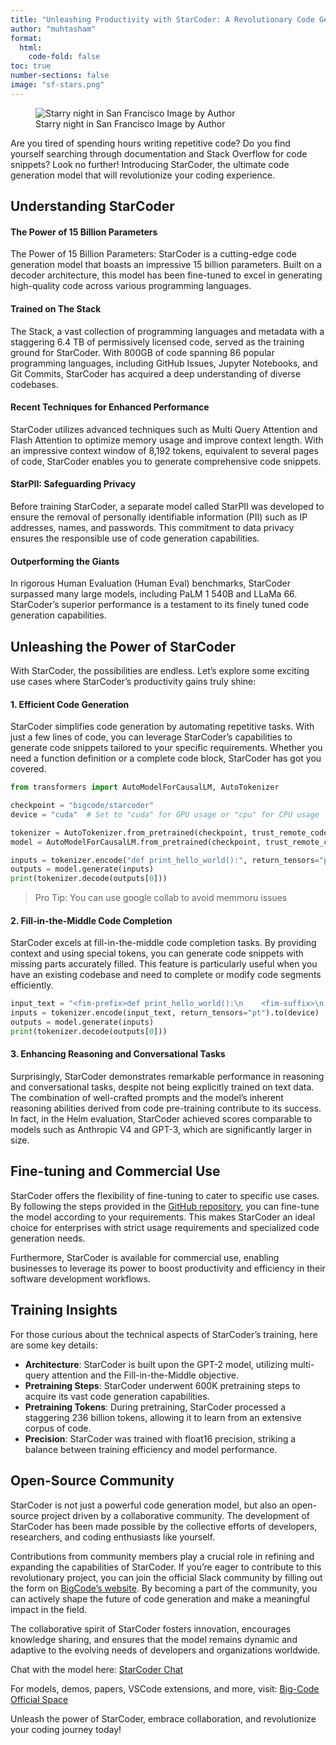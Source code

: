 ```yaml
---
title: "Unleashing Productivity with StarCoder: A Revolutionary Code Generation Model"
author: "muhtasham"
format:
  html:
    code-fold: false
toc: true
number-sections: false
image: "sf-stars.png"
---
```


![Starry night in San Francisco Image by Author](sf-stars-clear.png)

Are you tired of spending hours writing repetitive code? Do you find yourself searching through documentation and Stack Overflow for code snippets? Look no further! Introducing StarCoder, the ultimate code generation model that will revolutionize your coding experience.

## Understanding StarCoder

#### The Power of 15 Billion Parameters

The Power of 15 Billion Parameters: StarCoder is a cutting-edge code generation model that boasts an impressive 15 billion parameters. Built on a decoder architecture, this model has been fine-tuned to excel in generating high-quality code across various programming languages.

#### Trained on The Stack

The Stack, a vast collection of programming languages and metadata with a staggering 6.4 TB of permissively licensed code, served as the training ground for StarCoder. With 800GB of code spanning 86 popular programming languages, including GitHub Issues, Jupyter Notebooks, and Git Commits, StarCoder has acquired a deep understanding of diverse codebases.

#### Recent Techniques for Enhanced Performance

StarCoder utilizes advanced techniques such as Multi Query Attention and Flash Attention to optimize memory usage and improve context length. With an impressive context window of 8,192 tokens, equivalent to several pages of code, StarCoder enables you to generate comprehensive code snippets.

#### StarPII: Safeguarding Privacy

Before training StarCoder, a separate model called StarPII was developed to ensure the removal of personally identifiable information (PII) such as IP addresses, names, and passwords. This commitment to data privacy ensures the responsible use of code generation capabilities.

#### Outperforming the Giants

In rigorous Human Evaluation (Human Eval) benchmarks, StarCoder surpassed many large models, including PaLM 1 540B and LLaMa 66. StarCoder's superior performance is a testament to its finely tuned code generation capabilities.

## Unleashing the Power of StarCoder
With StarCoder, the possibilities are endless. Let's explore some exciting use cases where StarCoder's productivity gains truly shine:

#### 1. Efficient Code Generation

StarCoder simplifies code generation by automating repetitive tasks. With just a few lines of code, you can leverage StarCoder's capabilities to generate code snippets tailored to your specific requirements. Whether you need a function definition or a complete code block, StarCoder has got you covered.

```python
from transformers import AutoModelForCausalLM, AutoTokenizer

checkpoint = "bigcode/starcoder"
device = "cuda"  # Set to "cuda" for GPU usage or "cpu" for CPU usage

tokenizer = AutoTokenizer.from_pretrained(checkpoint, trust_remote_code=True)
model = AutoModelForCausalLM.from_pretrained(checkpoint, trust_remote_code=True).to(device)

inputs = tokenizer.encode("def print_hello_world():", return_tensors="pt").to(device)
outputs = model.generate(inputs)
print(tokenizer.decode(outputs[0]))
```
> Pro Tip: You can use google collab to avoid memmoru issues

#### 2. Fill-in-the-Middle Code Completion

StarCoder excels at fill-in-the-middle code completion tasks. By providing context and using special tokens, you can generate code snippets with missing parts accurately filled. This feature is particularly useful when you have an existing codebase and need to complete or modify code segments efficiently.

```python
input_text = "<fim-prefix>def print_hello_world():\n    <fim-suffix>\n    print('Hello world!')<fim-middle>"
inputs = tokenizer.encode(input_text, return_tensors="pt").to(device)
outputs = model.generate(inputs)
print(tokenizer.decode(outputs[0]))
```


#### 3. Enhancing Reasoning and Conversational Tasks

Surprisingly, StarCoder demonstrates remarkable performance in reasoning and conversational tasks, despite not being explicitly trained on text data. The combination of well-crafted prompts and the model's inherent reasoning abilities derived from code pre-training contribute to its success. In fact, in the Helm evaluation, StarCoder achieved scores comparable to models such as Anthropic V4 and GPT-3, which are significantly larger in size.

## Fine-tuning and Commercial Use

StarCoder offers the flexibility of fine-tuning to cater to specific use cases. By following the steps provided in the [GitHub repository](https://github.com/bigcode-project/starcoder), you can fine-tune the model according to your requirements. This makes StarCoder an ideal choice for enterprises with strict usage requirements and specialized code generation needs.

Furthermore, StarCoder is available for commercial use, enabling businesses to leverage its power to boost productivity and efficiency in their software development workflows.

## Training Insights

For those curious about the technical aspects of StarCoder's training, here are some key details:

- **Architecture**: StarCoder is built upon the GPT-2 model, utilizing multi-query attention and the Fill-in-the-Middle objective.
- **Pretraining Steps**: StarCoder underwent 600K pretraining steps to acquire its vast code generation capabilities.
- **Pretraining Tokens**: During pretraining, StarCoder processed a staggering 236 billion tokens, allowing it to learn from an extensive corpus of code.
- **Precision**: StarCoder was trained with float16 precision, striking a balance between training efficiency and model performance.

## Open-Source Community

StarCoder is not just a powerful code generation model, but also an open-source project driven by a collaborative community. The development of StarCoder has been made possible by the collective efforts of developers, researchers, and coding enthusiasts like yourself.

Contributions from community members play a crucial role in refining and expanding the capabilities of StarCoder. If you're eager to contribute to this revolutionary project, you can join the official Slack community by filling out the form on [BigCode's website](https://www.bigcode-project.org/). By becoming a part of the community, you can actively shape the future of code generation and make a meaningful impact in the field.

The collaborative spirit of StarCoder fosters innovation, encourages knowledge sharing, and ensures that the model remains dynamic and adaptive to the evolving needs of developers and organizations worldwide.

Chat with the model here: [StarCoder Chat](https://huggingface.co/chat/)

For models, demos, papers, VSCode extensions, and more, visit: [Big-Code Official Space](https://huggingface.co/bigcode)

Unleash the power of StarCoder, embrace collaboration, and revolutionize your coding journey today!


